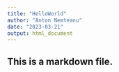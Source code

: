 ```yaml
---
title: "HelloWorld"
author: "Anton Nemteanu"
date: "2023-03-21"
output: html_document
---
```


## This is a markdown file.